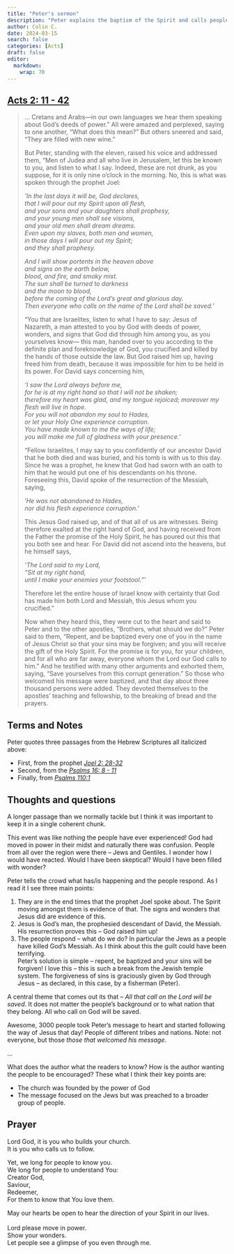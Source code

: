 ```yaml
---
title: "Peter's sermon"
description: "Peter explains the baptism of the Spirit and calls people to repent."
author: Colin C.
date: 2024-03-15
search: false
categories: [Acts]
draft: false
editor: 
  markdown: 
    wrap: 70
---
```


## [Acts 2: 11 - 42](https://www.bible.com/bible/2016/ACT.2.NRSV)

> ... Cretans and Arabs—in our own languages we hear them speaking
> about God's deeds of power.” All were amazed and perplexed, saying
> to one another, “What does this mean?” But others sneered and said,
> “They are filled with new wine.”
>
> But Peter, standing with the eleven, raised his voice and addressed
> them, “Men of Judea and all who live in Jerusalem, let this be known
> to you, and listen to what I say. Indeed, these are not drunk, as
> you suppose, for it is only nine o'clock in the morning. No, this is
> what was spoken through the prophet Joel:
>
> *‘In the last days it will be, God declares,\
> that I will pour out my Spirit upon all flesh,\
> and your sons and your daughters shall prophesy,\
> and your young men shall see visions,\
> and your old men shall dream dreams.\
> Even upon my slaves, both men and women,\
> in those days I will pour out my Spirit;\
> and they shall prophesy.*
>
> *And I will show portents in the heaven above\
> and signs on the earth below,\
> blood, and fire, and smoky mist.\
> The sun shall be turned to darkness\
> and the moon to blood,\
> before the coming of the Lord's great and glorious day.\
> Then everyone who calls on the name of the Lord shall be saved.’*
>
> “You that are Israelites, listen to what I have to say: Jesus of
> Nazareth, a man attested to you by God with deeds of power, wonders,
> and signs that God did through him among you, as you yourselves
> know— this man, handed over to you according to the definite plan
> and foreknowledge of God, you crucified and killed by the hands of
> those outside the law. But God raised him up, having freed him from
> death, because it was impossible for him to be held in its power.
> For David says concerning him,
>
> *‘I saw the Lord always before me,\
> for he is at my right hand so that I will not be shaken;\
> therefore my heart was glad, and my tongue rejoiced; moreover my
> flesh will live in hope.\
> For you will not abandon my soul to Hades,\
> or let your Holy One experience corruption.\
> You have made known to me the ways of life;\
> you will make me full of gladness with your presence.’*
>
> “Fellow Israelites, I may say to you confidently of our ancestor
> David that he both died and was buried, and his tomb is with us to
> this day. Since he was a prophet, he knew that God had sworn with an
> oath to him that he would put one of his descendants on his throne.
> Foreseeing this, David spoke of the resurrection of the Messiah,
> saying,
>
> ‘*He was not abandoned to Hades,\
> nor did his flesh experience corruption.’*
>
> This Jesus God raised up, and of that all of us are witnesses. Being
> therefore exalted at the right hand of God, and having received from
> the Father the promise of the Holy Spirit, he has poured out this
> that you both see and hear. For David did not ascend into the
> heavens, but he himself says,
>
> *‘The Lord said to my Lord,\
> “Sit at my right hand,\
> until I make your enemies your footstool.” ’*
>
> Therefore let the entire house of Israel know with certainty that
> God has made him both Lord and Messiah, this Jesus whom you
> crucified.”
>
> Now when they heard this, they were cut to the heart and said to
> Peter and to the other apostles, “Brothers, what should we do?”
> Peter said to them, “Repent, and be baptized every one of you in the
> name of Jesus Christ so that your sins may be forgiven; and you will
> receive the gift of the Holy Spirit. For the promise is for you, for
> your children, and for all who are far away, everyone whom the Lord
> our God calls to him.” And he testified with many other arguments
> and exhorted them, saying, “Save yourselves from this corrupt
> generation.” So those who welcomed his message were baptized, and
> that day about three thousand persons were added. They devoted
> themselves to the apostles' teaching and fellowship, to the breaking
> of bread and the prayers.

## Terms and Notes

Peter quotes three passages from the Hebrew Scriptures all italicized
above:

-   First, from the prophet [*Joel 2:
    28-32*](https://www.bible.com/bible/2016/JOL.2.NRSV)
-   Second, from the [*Psalms 16: 8 -
    11*](https://www.bible.com/bible/2016/PSA.16.NRSV)
-   Finally, from [*Psalms
    110:1*](https://www.bible.com/bible/2016/PSA.110.NRSV)

## Thoughts and questions

A longer passage than we normally tackle but I think it was important
to keep it in a single coherent chunk.

This event was like nothing the people have ever experienced! God had
moved in power in their midst and naturally there was confusion.
People from all over the region were there -- Jews and Gentiles. I
wonder how I would have reacted. Would I have been skeptical? Would I
have been filled with wonder?

Peter tells the crowd what has/is happening and the people respond. As
I read it I see three main points:

1.  They are in the end times that the prophet Joel spoke about. The
    Spirit moving amongst them is evidence of that. The signs and
    wonders that Jesus did are evidence of this.
2.  Jesus is God's man, the prophesied descendant of David, the
    Messiah. His resurrection proves this -- God raised him up!
3.  The people respond -- what do we do? In particular the Jews as a
    people have killed God's Messiah. As I think about this the guilt
    could have been terrifying.\
    Peter's solution is simple -- repent, be baptized and your sins
    will be forgiven! I love this -- this is such a break from the
    Jewish temple system. The forgiveness of sins is graciously given
    by God through Jesus -- as declared, in this case, by a fisherman
    (Peter).

A central theme that comes out its that -- *All that call on the Lord
will be saved*. It does not matter the people's background or to what
nation that they belong. All who call on God will be saved.

Awesome, 3000 people took Peter's message to heart and started
following the way of Jesus that day! People of different tribes and
nations. Note: not everyone, but those *those that welcomed his
message*.

...

What does the author what the readers to know? How is the author
wanting the people to be encouraged? These what I think their key
points are:

-   The church was founded by the power of God
-   The message focused on the Jews but was preached to a broader
    group of people.

## Prayer

Lord God, it is you who builds your church.\
It is you who calls us to follow.

Yet, we long for people to know you.\
We long for people to understand You: \
Creator God,\
Saviour,\
Redeemer,\
For them to know that You love them.

May our hearts be open to hear the direction of your Spirit in our
lives.\
\
Lord please move in power. \
Show your wonders. \
Let people see a glimpse of you even through me.